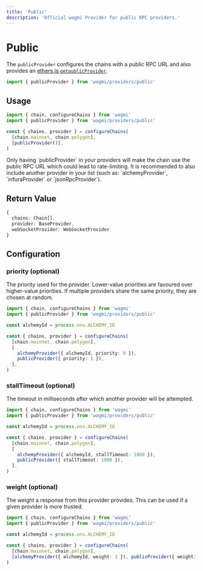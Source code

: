```yaml
---
title: 'Public'
description: 'Official wagmi Provider for public RPC providers.'
---
```



# Public

The `publicProvider` configures the chains with a public RPC URL and also provides an [ethers.js `getpublicProvider`](https://docs.ethers.io/v5/api/providers/#providers-getpublicProvider).

```ts
import { publicProvider } from 'wagmi/providers/public'
```

## Usage

```ts
import { chain, configureChains } from 'wagmi'
import { publicProvider } from 'wagmi/providers/public'

const { chains, provider } = configureChains(
  [chain.mainnet, chain.polygon],
  [publicProvider()],
)
```

<Callout emoji="⚠️">
  Only having `publicProvider` in your providers will make the chain use the
  public RPC URL which could lead to rate-limiting. It is recommended to also
  include another provider in your list (such as: `alchemyProvider`,
  `infuraProvider` or `jsonRpcProvider`).
</Callout>

## Return Value

```ts
{
  chains: Chain[],
  provider: BaseProvider,
  webSocketProvider: WebSocketProvider
}
```

## Configuration

### priority (optional)

The priority used for the provider. Lower-value priorities are favoured over higher-value priorities. If multiple providers share the same priority, they are chosen at random.

```ts {9-10}
import { chain, configureChains } from 'wagmi'
import { publicProvider } from 'wagmi/providers/public'

const alchemyId = process.env.ALCHEMY_ID

const { chains, provider } = configureChains(
  [chain.mainnet, chain.polygon],
  [
    alchemyProvider({ alchemyId, priority: 0 }),
    publicProvider({ priority: 1 }),
  ],
)
```

### stallTimeout (optional)

The timeout in milliseconds after which another provider will be attempted.

```ts {9-10}
import { chain, configureChains } from 'wagmi'
import { publicProvider } from 'wagmi/providers/public'

const alchemyId = process.env.ALCHEMY_ID

const { chains, provider } = configureChains(
  [chain.mainnet, chain.polygon],
  [
    alchemyProvider({ alchemyId, stallTimeout: 1000 }),
    publicProvider({ stallTimeout: 1000 }),
  ],
)
```

### weight (optional)

The weight a response from this provider provides. This can be used if a given provider is more trusted.

```ts {8}
import { chain, configureChains } from 'wagmi'
import { publicProvider } from 'wagmi/providers/public'

const alchemyId = process.env.ALCHEMY_ID

const { chains, provider } = configureChains(
  [chain.mainnet, chain.polygon],
  [alchemyProvider({ alchemyId, weight: 1 }), publicProvider({ weight: 2 })],
)
```
